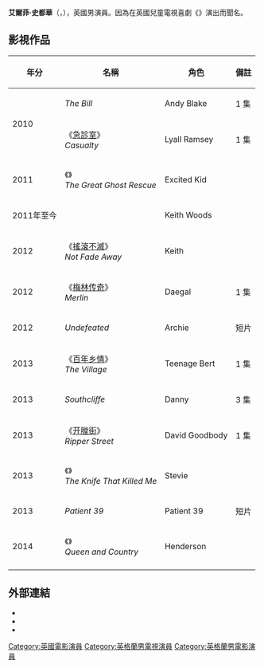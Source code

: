 {{noteTA
|T=zh-tw:艾爾菲·史都華;zh-hans:阿尔菲·斯图尔特;zh-hant:阿爾菲·斯圖爾特;zh-hk:亞菲·史超域;
|G1=Show
|G2=Movie
|G3=TV
|1=zh-tw:史都華;zh-hans:斯图尔特;zh-hant:斯圖爾特;zh-hk:史超域;
|2=zh-tw:艾爾菲;zh-hans:阿尔菲;zh-hant:阿爾菲;zh-hk:亞菲;
|3=zh-cn:梅林传奇;zh-tw:少年魔法師 梅林;zh-hk:魔法穆林;
}}
{{Infobox person
| name = 艾爾菲·史都華<br /><small>{{lang|en|Alfie Stewart}}</small>
| image = 
| birth_name =
| caption = 
| occupation = 演員
| yearsactive   = 2010年至今
| notable_works = 
| birth_date = {{Birth date and age|1993|12|24}}
| birth_place = 英國倫敦[[伊斯靈頓|伊斯靈頓]]
| nationality = {{UK}}
}}
'''艾爾菲·史都華'''（{{lang|en|Alfie Stewart}}，{{bd|1993年|12月24日}}），英國男演員。因為在英國兒童電視喜劇《{{tsl|en|Sadie J}}》演出而聞名。

== 影視作品 ==
{| class="wikitable"
|- bgcolor="#CCCCCC"
! 年分 !! 名稱 !! 角色 !! 備註
|-
|rowspan="2"| 2010 || ''The Bill'' || Andy Blake || 1 集
|-
|《[[急诊室_(电视剧)|急診室]]》<br />''Casualty'' || Lyall Ramsey || 1 集
|-
| 2011 || 《{{tsl|en|The Great Ghost Rescue|搶救鬼影家族}}》<br />''The Great Ghost Rescue'' || Excited Kid ||
|-
| 2011年至今 || ''{{tsl|en|Sadie J}}'' || Keith Woods || 
|-
| 2012 || 《[[搖滾不滅|搖滾不滅]]》<br />''Not Fade Away'' || Keith ||
|-
| 2012 || 《[[梅林传奇|梅林传奇]]》<br />''Merlin'' || Daegal || 1 集
|-
| 2012 || ''Undefeated'' || Archie || 短片
|-
| 2013 || 《[[百年乡情|百年乡情]]》<br />''The Village'' || Teenage Bert || 1 集
|-
| 2013 || ''Southcliffe'' || Danny || 3 集
|-
| 2013 || 《[[开膛街|开膛街]]》<br />''Ripper Street'' || David Goodbody || 1 集
|-
| 2013 || 《{{tsl|en|The Knife That Killed Me|殺死我的那把刀}}》<br />''The Knife That Killed Me'' || Stevie || 
|-
| 2013 || ''Patient 39'' || Patient 39  || 短片
|-
| 2014 || 《{{tsl|en|Queen and Country (film)|真愛慢熟中}}》<br />''Queen and Country'' || Henderson || 
|-
|}

== 外部連結 ==
*{{IMDB|3795611|Alfie Stewart}}
*{{BBC programme|b01bl2q2|Alfie Stewart}}
*{{twitter|alfiexstewart|Alfie Stewart}}

{{actor-stub}}
{{DEFAULTSORT:Stewart, Alfie}}
[[Category:英國電影演員|Category:英國電影演員]]
[[Category:英格蘭男電視演員|Category:英格蘭男電視演員]]
[[Category:英格蘭男電影演員|Category:英格蘭男電影演員]]